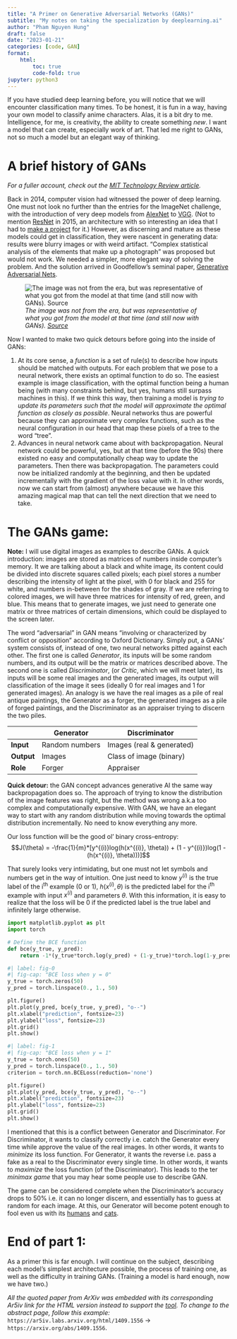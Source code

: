 ```yaml
---
title: "A Primer on Generative Adversarial Networks (GANs)"
subtitle: "My notes on taking the specialization by deeplearning.ai"
author: "Pham Nguyen Hung"
draft: false
date: "2023-01-21"
categories: [code, GAN]
format:
    html:
        toc: true
        code-fold: true
jupyter: python3 
---
```

If you have studied deep learning before, you will notice that we will encounter classification many times. To be honest, it is fun in a way, having your own model to classify anime characters. Alas, it is a bit dry to me. Intelligence, for me, is creativity, the ability to create something *new*. I want a model that can create, especially work of art. That led me right to GANs, not so much a model but an elegant way of thinking.

# A brief history of GANs
*For a fuller account, check out the [MIT Technology Review article](https://www.technologyreview.com/2018/02/21/145289/the-ganfather-the-man-whos-given-machines-the-gift-of-imagination/).*

Back in 2014, computer vision had witnessed the power of deep learning. One must not look no further than the entries for the ImageNet challenge, with the introduction of very deep models from [AlexNet](https://papers.nips.cc/paper/2012/file/c399862d3b9d6b76c8436e924a68c45b-Paper.pdf) to [VGG](https://ar5iv.labs.arxiv.org/html/1409.1556). (Not to mention [ResNet](https://ar5iv.labs.arxiv.org/html/1512.03385) in 2015, an architecture with so interesting an idea that I had to [make a project](https://github.com/HangenYuu/vision_learner/tree/main/ARCHITECTURE/CNN/Paper) for it.) However, as discerning and mature as these models could get in classification, they were nascent in generating data: results were blurry images or with weird artifact. "Complex statistical analysis of the elements that make up a photograph" was proposed but would not work. We needed a simpler, more elegant way of solving the problem. And the solution arrived in Goodfellow's seminal paper, [Generative Adversarial Nets](https://ar5iv.labs.arxiv.org/html/1406.2661).

![*The image was not from the era, but was representative of what you got from the model at that time (and still now with GANs). [Source](https://www.kaggle.com/c/generative-dog-images/discussion/97753)*](Screenshot 2023-01-20 at 19-53-43 Generative Dog Images Kaggle.png)

Now I wanted to make two quick detours before going into the inside of GANs:

1. At its core sense, a *function* is a set of rule(s) to describe how inputs should be matched with outputs. For each problem that we pose to a neural network, there exists an optimal function to do so. The easiest example is image classification, with the optimal function being a human being (with many constraints behind, but yes, humans still surpass machines in this). If we think this way, then training a model is *trying to update its parameters such that the model will approximate the optimal function as closely as possible*. Neural networks thus are powerful because they can approximate very complex functions, such as the neural configuration in our head that map these pixels of a tree to the word "tree".
2. Advances in neural network came about with backpropagation. Neural network could be powerful, yes, but at that time (before the 90s) there existed no easy and computationally cheap way to update the parameters. Then there was backpropagation. The parameters could now be initialized randomly at the beginning, and then be updated incrementally with the gradient of the loss value with it. In other words, now we can start from (almost) anywhere because we have this amazing magical map that can tell the next direction that we need to take.

# The GANs game:
**Note:** I will use digital images as examples to describe GANs. A quick introduction: images are stored as matrices of numbers inside computer's memory. It we are talking about a black and white image, its content could be divided into discrete squares called pixels; each pixel stores a number describing the intensity of light at the pixel, with 0 for black and 255 for white, and numbers in-between for the shades of gray. If we are referring to colored images, we will have three matrices for intensity of red, green, and blue. This means that to generate images, we just need to generate one matrix or three matrices of certain dimensions, which could be displayed to the screen later.

The word "adversarial" in GAN means "involving or characterized by conflict or opposition" according to Oxford Dictionary. Simply put, a GANs' system consists of, instead of one, two neural networks pitted against each other. The first one is called *Generator*, its inputs will be some random numbers, and its output will be the matrix or matrices described above. The second one is called *Discriminator*, (or *Critic*, which we will meet later), its inputs will be some real images and the generated images, its output will classification of the image it sees (ideally 0 for real images and 1 for generated images). An analogy is we have the real images as a pile of real antique paintings, the Generator as a forger, the generated images as a pile of forged paintings, and the Discriminator as an appraiser trying to discern the two piles.

| | **Generator** | **Discriminator** |
| --- | --- | --- |
| **Input** | Random numbers | Images (real & generated) |
| **Output** | Images | Class of image (binary) |
| **Role** | Forger | Appraiser |

**Quick detour:** the GAN concept advances generative AI the same way backpropagation does so. The approach of trying to know the distribution of the image features was right, but the method was wrong a.k.a too complex and computationally expensive. With GAN, we have an elegant way to start with any random distribution while moving towards the optimal distribution incrementally. No need to know everything any more.

Our loss function will be the good ol' binary cross-entropy:
$$J(\theta) = -\frac{1}{m}*[y^{(i)}log(h(x^{(i)}, \theta)) + (1 - y^{(i)})log(1 - (h(x^{(i)}, \theta)))]$$

That surely looks very intimidating, but one must not let symbols and numbers get in the way of intuition. One just need to know $y^{(i)}$ is the true label of the i^th^ example (0 or 1), $h(x^{(i)}, \theta)$ is the predicted label for the i^th^ example with input $x^{(i)}$ and parameters $\theta$. With this information, it is easy to realize that the loss will be 0 if the predicted label is the true label and infinitely large otherwise.

```python
import matplotlib.pyplot as plt
import torch

# Define the BCE function
def bce(y_true, y_pred):
    return -1*(y_true*torch.log(y_pred) + (1-y_true)*torch.log(1-y_pred))
```
```python
#| label: fig-0
#| fig-cap: "BCE loss when y = 0"
y_true = torch.zeros(50)
y_pred = torch.linspace(0., 1., 50)

plt.figure()
plt.plot(y_pred, bce(y_true, y_pred), "o--")
plt.xlabel("prediction", fontsize=23)
plt.ylabel("loss", fontsize=23)
plt.grid()
plt.show()
```
```python
#| label: fig-1
#| fig-cap: "BCE loss when y = 1"
y_true = torch.ones(50)
y_pred = torch.linspace(0., 1., 50)
criterion = torch.nn.BCELoss(reduction='none')

plt.figure()
plt.plot(y_pred, bce(y_true, y_pred), "o--")
plt.xlabel("prediction", fontsize=23)
plt.ylabel("loss", fontsize=23)
plt.grid()
plt.show()
```
I mentioned that this is a conflict between Generator and Discriminator. For Discriminator, it wants to classify correctly i.e. catch the Generator every time while approve the value of the real images. In other words, it wants to *minimize* its loss function. For Generator, it wants the reverse i.e. pass a fake as a real to the Discriminator every single time. In other words, it wants to *maximize* the loss function (of the Discriminator). This leads to the ter *minimax game* that you may hear some people use to describe GAN.

The game can be considered complete when the Discriminator's accuracy drops to 50% i.e. it can no longer discern, and essentially has to guess at random for each image. At this, our Generator will become potent enough to fool even us with its [humans](https://thispersondoesnotexist.com/) and [cats](https://thiscatdoesnotexist.com/).

# End of part 1:
As a primer this is far enough. I will continue on the subject, describing each model's simplest architecture possible, the process of training one, as well as the difficulty in training GANs. (Training a model is hard enough, now we have two.)

*All the quoted paper from ArXiv was embedded with its corresponding Ar5iv link for the HTML version instead to support the [tool](https://ar5iv.labs.arxiv.org/). To change to the abstract page, follow this example:* `https://ar5iv.labs.arxiv.org/html/1409.1556` &rarr; `https://arxiv.org/abs/1409.1556`.